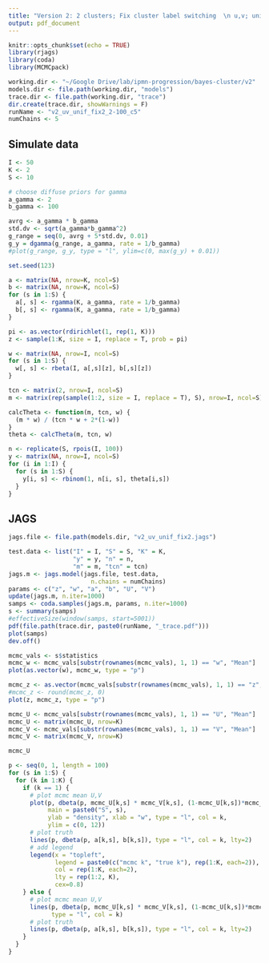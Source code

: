 ```yaml
---
title: "Version 2: 2 clusters; Fix cluster label switching  \n u,v; unif; fix w [0,1]; only force ordering of means in 1 sample; 5 chains"
output: pdf_document
---
```


```r
knitr::opts_chunk$set(echo = TRUE)
library(rjags)
library(coda)
library(MCMCpack)

working.dir <- "~/Google Drive/lab/ipmn-progression/bayes-cluster/v2"
models.dir <- file.path(working.dir, "models")
trace.dir <- file.path(working.dir, "trace")
dir.create(trace.dir, showWarnings = F)
runName <- "v2_uv_unif_fix2_2-100_c5"
numChains <- 5
```

## Simulate data

```r
I <- 50
K <- 2
S <- 10

# choose diffuse priors for gamma
a_gamma <- 2
b_gamma <- 100

avrg <- a_gamma * b_gamma
std.dv <- sqrt(a_gamma*b_gamma^2)
g_range = seq(0, avrg + 5*std.dv, 0.01)
g_y = dgamma(g_range, a_gamma, rate = 1/b_gamma)
#plot(g_range, g_y, type = "l", ylim=c(0, max(g_y) + 0.01))

set.seed(123)

a <- matrix(NA, nrow=K, ncol=S)
b <- matrix(NA, nrow=K, ncol=S)
for (s in 1:S) {
  a[, s] <- rgamma(K, a_gamma, rate = 1/b_gamma)
  b[, s] <- rgamma(K, a_gamma, rate = 1/b_gamma)
}

pi <- as.vector(rdirichlet(1, rep(1, K)))
z <- sample(1:K, size = I, replace = T, prob = pi)

w <- matrix(NA, nrow=I, ncol=S)
for (s in 1:S) {
  w[, s] <- rbeta(I, a[,s][z], b[,s][z])
}

tcn <- matrix(2, nrow=I, ncol=S)
m <- matrix(rep(sample(1:2, size = I, replace = T), S), nrow=I, ncol=S)

calcTheta <- function(m, tcn, w) {
  (m * w) / (tcn * w + 2*(1-w))
}
theta <- calcTheta(m, tcn, w)

n <- replicate(S, rpois(I, 100))
y <- matrix(NA, nrow=I, ncol=S)
for (i in 1:I) {
  for (s in 1:S) {
    y[i, s] <- rbinom(1, n[i, s], theta[i,s])
  }
}
```

## JAGS

```r
jags.file <- file.path(models.dir, "v2_uv_unif_fix2.jags")

test.data <- list("I" = I, "S" = S, "K" = K, 
                  "y" = y, "n" = n,
                  "m" = m, "tcn" = tcn)
jags.m <- jags.model(jags.file, test.data,
                       n.chains = numChains)
params <- c("z", "w", "a", "b", "U", "V")
update(jags.m, n.iter=1000)
samps <- coda.samples(jags.m, params, n.iter=1000)
s <- summary(samps)
#effectiveSize(window(samps, start=5001))
pdf(file.path(trace.dir, paste0(runName, "_trace.pdf")))
plot(samps)
dev.off()
```

```r
mcmc_vals <- s$statistics
mcmc_w <- mcmc_vals[substr(rownames(mcmc_vals), 1, 1) == "w", "Mean"]
plot(as.vector(w), mcmc_w, type = "p")

mcmc_z <- as.vector(mcmc_vals[substr(rownames(mcmc_vals), 1, 1) == "z", "Mean"])
#mcmc_z <- round(mcmc_z, 0)
plot(z, mcmc_z, type = "p")

mcmc_U <- mcmc_vals[substr(rownames(mcmc_vals), 1, 1) == "U", "Mean"]
mcmc_U <- matrix(mcmc_U, nrow=K)
mcmc_V <- mcmc_vals[substr(rownames(mcmc_vals), 1, 1) == "V", "Mean"]
mcmc_V <- matrix(mcmc_V, nrow=K)

mcmc_U

p <- seq(0, 1, length = 100)
for (s in 1:S) {
  for (k in 1:K) {
    if (k == 1) {
      # plot mcmc mean U,V
      plot(p, dbeta(p, mcmc_U[k,s] * mcmc_V[k,s], (1-mcmc_U[k,s])*mcmc_V[k,s]), 
           main = paste0("S", s), 
           ylab = "density", xlab = "w", type = "l", col = k,
           ylim = c(0, 12))
      # plot truth
      lines(p, dbeta(p, a[k,s], b[k,s]), type = "l", col = k, lty=2)
      # add legend
      legend(x = "topleft", 
             legend = paste0(c("mcmc k", "true k"), rep(1:K, each=2)),
             col = rep(1:K, each=2),
             lty = rep(1:2, K),
             cex=0.8)
    } else {
      # plot mcmc mean U,V
      lines(p, dbeta(p, mcmc_U[k,s] * mcmc_V[k,s], (1-mcmc_U[k,s])*mcmc_V[k,s]), 
            type = "l", col = k)
      # plot truth
      lines(p, dbeta(p, a[k,s], b[k,s]), type = "l", col = k, lty=2)
    }
  }
}



```
